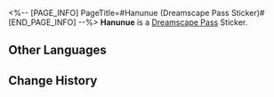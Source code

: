 <%-- [PAGE_INFO]
PageTitle=#Hanunue (Dreamscape Pass Sticker)#
[END_PAGE_INFO] --%>
{{Stub|Location information}}
{{Item Infobox
|title       = Hanunue
|id          = 223709
|image       = Dreamscape Pass Sticker Hanunue.png{{subst:void|<!--$UPLOAD:<<SpriteOutput/TravelBrochure/StickFigures/223709.png>-<Dreamscape Pass Sticker Hanunue.png>-<Item Icons>>-->}}
|type        = Dreamscape Pass Sticker
|type2       = Stars in the Dream Stickers
|invCategory = 
|rarity      = 4
|effect      = 
|description = Digital stickers that can be used to decorate the pages of the Dreamtour Handbook. They come in many different styles.
|source1     = [[Complete the final Hanu's Adventure and obtain Hanu's Planet of Festivities Collectible Card. Hmph!]]
}}
{{Description|Asdana's final ferocity.}}
'''Hanunue''' is a [[Dreamscape Pass]] Sticker.

==Other Languages==
{{Other Languages
|en   = Hanunue
|zhs  = 哈努努
|zht  = 哈努努
|ja   = ハヌヌ
|ko   = 하누누
|es   = Hanunue
|fr   = Hanunu
|ru   = Хануну
|th   = Hanunue
|vi   = Hanunue
|de   = Hanunu
|id   = Hanunue
|pt   = Hanunue
}}

==Change History==
{{Change History|2.2}}